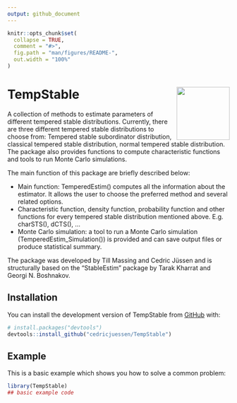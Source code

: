 ```yaml
---
output: github_document
---
```


<!-- README.md is generated from README.Rmd. Please edit that file -->

```r
knitr::opts_chunk$set(
  collapse = TRUE,
  comment = "#>",
  fig.path = "man/figures/README-",
  out.width = "100%"
)
```

# TempStable <img src="man/figures/logo.png" align="right" width="120" />

<!-- badges: start -->
<!-- badges: end -->

<!-- Start of my description -->
A collection of methods to estimate parameters of different tempered stable
distributions. Currently, there are three different tempered stable 
distributions to choose from: Tempered stable subordinator distribution, 
classical tempered stable distribution, normal tempered stable distribution.
The package also provides functions to compute characteristic functions and
tools to run Monte Carlo simulations.

The main function of this package are briefly described below:

*   Main function: TemperedEstim() computes all the information about the
estimator. It allows the user to choose the preferred method and several
related options.
*   Characteristic function, density function, probability function and other 
functions for every tempered stable distribution mentioned above. 
E.g. charSTS(), dCTS(), ...
*   Monte Carlo simulation: a tool to run a Monte Carlo simulation (TemperedEstim_Simulation()) is provided and can save output files or 
produce statistical summary.

The package was developed by Till Massing and Cedric Jüssen and is structurally based on the "StableEstim" package by Tarak Kharrat and Georgi N. Boshnakov.

<!-- End of my description -->


## Installation

You can install the development version of TempStable from [GitHub](https://github.com/) with:

``` r
# install.packages("devtools")
devtools::install_github("cedricjuessen/TempStable")
```

## Example

This is a basic example which shows you how to solve a common problem:

```r
library(TempStable)
## basic example code
```

